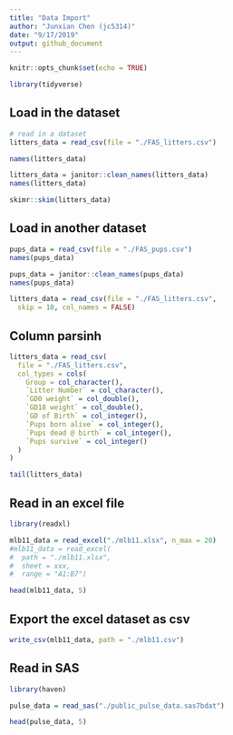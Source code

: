 ```yaml
---
title: "Data Import"
author: "Junxian Chen (jc5314)"
date: "9/17/2019"
output: github_document
---
```


```r
knitr::opts_chunk$set(echo = TRUE)

library(tidyverse)
```

## Load in the dataset

```r
# read in a dataset
litters_data = read_csv(file = "./FAS_litters.csv")

names(litters_data)

litters_data = janitor::clean_names(litters_data)
names(litters_data)

skimr::skim(litters_data)
```

## Load in another dataset

```r
pups_data = read_csv(file = "./FAS_pups.csv")
names(pups_data)

pups_data = janitor::clean_names(pups_data)
names(pups_data)
```

```r
litters_data = read_csv(file = "./FAS_litters.csv",
  skip = 10, col_names = FALSE)
```

## Column parsinh

```r
litters_data = read_csv(
  file = "./FAS_litters.csv",
  col_types = cols(
    Group = col_character(),
    `Litter Number` = col_character(),
    `GD0 weight` = col_double(),
    `GD18 weight` = col_double(),
    `GD of Birth` = col_integer(),
    `Pups born alive` = col_integer(),
    `Pups dead @ birth` = col_integer(),
    `Pups survive` = col_integer()
  )
)

tail(litters_data)
```

## Read in an excel file

```r
library(readxl)

mlb11_data = read_excel("./mlb11.xlsx", n_max = 20)
#mlb11_data = read_excel(
#  path = "./mlb11.xlsx",
#  sheet = xxx,
#  range = "A1:B7")

head(mlb11_data, 5)
```

## Export the excel dataset as csv

```r
write_csv(mlb11_data, path = "./mlb11.csv")
```


## Read in SAS 

```r
library(haven)

pulse_data = read_sas("./public_pulse_data.sas7bdat")

head(pulse_data, 5)
```

